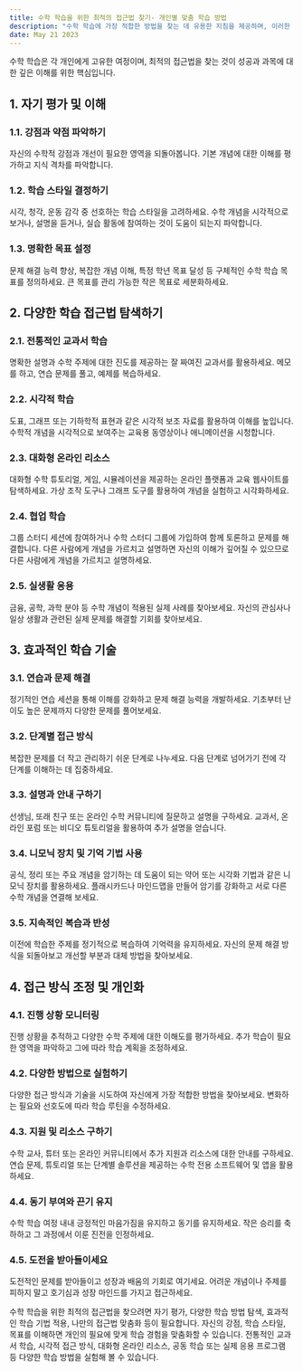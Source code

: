```yaml
---
title: 수학 학습을 위한 최적의 접근법 찾기- 개인별 맞춤 학습 방법
description: "수학 학습에 가장 적합한 방법을 찾는 데 유용한 지침을 제공하며, 이러한 방법을 개인의 필요와 선호도에 맞게 조정하는 데 중점을 둡니다."
date: May 21 2023
---
```


수학 학습은 각 개인에게 고유한 여정이며, 최적의 접근법을 찾는 것이 성공과 과목에 대한 깊은 이해를 위한 핵심입니다. 

## 1. 자기 평가 및 이해
### 1.1. 강점과 약점 파악하기

자신의 수학적 강점과 개선이 필요한 영역을 되돌아봅니다.
기본 개념에 대한 이해를 평가하고 지식 격차를 파악합니다.
### 1.2. 학습 스타일 결정하기

시각, 청각, 운동 감각 중 선호하는 학습 스타일을 고려하세요.
수학 개념을 시각적으로 보거나, 설명을 듣거나, 실습 활동에 참여하는 것이 도움이 되는지 파악합니다.
### 1.3. 명확한 목표 설정

문제 해결 능력 향상, 복잡한 개념 이해, 특정 학년 목표 달성 등 구체적인 수학 학습 목표를 정의하세요.
큰 목표를 관리 가능한 작은 목표로 세분화하세요.
## 2. 다양한 학습 접근법 탐색하기
### 2.1. 전통적인 교과서 학습

명확한 설명과 수학 주제에 대한 진도를 제공하는 잘 짜여진 교과서를 활용하세요.
메모를 하고, 연습 문제를 풀고, 예제를 복습하세요.
### 2.2. 시각적 학습

도표, 그래프 또는 기하학적 표현과 같은 시각적 보조 자료를 활용하여 이해를 높입니다.
수학적 개념을 시각적으로 보여주는 교육용 동영상이나 애니메이션을 시청합니다.
### 2.3. 대화형 온라인 리소스

대화형 수학 튜토리얼, 게임, 시뮬레이션을 제공하는 온라인 플랫폼과 교육 웹사이트를 탐색하세요.
가상 조작 도구나 그래프 도구를 활용하여 개념을 실험하고 시각화하세요.
### 2.4. 협업 학습

그룹 스터디 세션에 참여하거나 수학 스터디 그룹에 가입하여 함께 토론하고 문제를 해결합니다.
다른 사람에게 개념을 가르치고 설명하면 자신의 이해가 깊어질 수 있으므로 다른 사람에게 개념을 가르치고 설명하세요.
### 2.5. 실생활 응용

금융, 공학, 과학 분야 등 수학 개념이 적용된 실제 사례를 찾아보세요.
자신의 관심사나 일상 생활과 관련된 실제 문제를 해결할 기회를 찾아보세요.
## 3. 효과적인 학습 기술
### 3.1. 연습과 문제 해결

정기적인 연습 세션을 통해 이해를 강화하고 문제 해결 능력을 개발하세요.
기초부터 난이도 높은 문제까지 다양한 문제를 풀어보세요.
### 3.2. 단계별 접근 방식

복잡한 문제를 더 작고 관리하기 쉬운 단계로 나누세요.
다음 단계로 넘어가기 전에 각 단계를 이해하는 데 집중하세요.
### 3.3. 설명과 안내 구하기

선생님, 또래 친구 또는 온라인 수학 커뮤니티에 질문하고 설명을 구하세요.
교과서, 온라인 포럼 또는 비디오 튜토리얼을 활용하여 추가 설명을 얻습니다.
### 3.4. 니모닉 장치 및 기억 기법 사용

공식, 정리 또는 주요 개념을 암기하는 데 도움이 되는 약어 또는 시각화 기법과 같은 니모닉 장치를 활용하세요.
플래시카드나 마인드맵을 만들어 암기를 강화하고 서로 다른 수학 개념을 연결해 보세요.
### 3.5. 지속적인 복습과 반성

이전에 학습한 주제를 정기적으로 복습하여 기억력을 유지하세요.
자신의 문제 해결 방식을 되돌아보고 개선할 부분과 대체 방법을 찾아보세요.
## 4. 접근 방식 조정 및 개인화
### 4.1. 진행 상황 모니터링

진행 상황을 추적하고 다양한 수학 주제에 대한 이해도를 평가하세요.
추가 학습이 필요한 영역을 파악하고 그에 따라 학습 계획을 조정하세요.
### 4.2. 다양한 방법으로 실험하기

다양한 접근 방식과 기술을 시도하여 자신에게 가장 적합한 방법을 찾아보세요.
변화하는 필요와 선호도에 따라 학습 루틴을 수정하세요.
### 4.3. 지원 및 리소스 구하기

수학 교사, 튜터 또는 온라인 커뮤니티에서 추가 지원과 리소스에 대한 안내를 구하세요.
연습 문제, 튜토리얼 또는 단계별 솔루션을 제공하는 수학 전용 소프트웨어 및 앱을 활용하세요.
### 4.4. 동기 부여와 끈기 유지

수학 학습 여정 내내 긍정적인 마음가짐을 유지하고 동기를 유지하세요.
작은 승리를 축하하고 그 과정에서 이룬 진전을 인정하세요.
### 4.5. 도전을 받아들이세요

도전적인 문제를 받아들이고 성장과 배움의 기회로 여기세요.
어려운 개념이나 주제를 피하지 말고 호기심과 성장 마인드를 가지고 접근하세요.


수학 학습을 위한 최적의 접근법을 찾으려면 자기 평가, 다양한 학습 방법 탐색, 효과적인 학습 기법 적용, 나만의 접근법 맞춤화 등이 필요합니다. 자신의 강점, 학습 스타일, 목표를 이해하면 개인의 필요에 맞게 학습 경험을 맞춤화할 수 있습니다. 전통적인 교과서 학습, 시각적 접근 방식, 대화형 온라인 리소스, 공동 학습 또는 실제 응용 프로그램 등 다양한 학습 방법을 실험해 볼 수 있습니다.